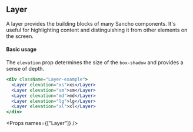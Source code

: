 
<SEO title="Layer" />

<Container>
<Article sidebar={[
  { id: 'Layer', name: 'Layer'},
  { id: 'Basic usage', name: 'Basic usage' }
]}>

# Layer

A layer provides the building blocks of many Sancho components. It's useful for highlighting content and distinguishing it from other elements on the screen.

#### Basic usage

The `elevation` prop determines the size of the `box-shadow` and provides a sense of depth.

```jsx
<div className="Layer-example">
  <Layer elevation="xs">xs</Layer>
  <Layer elevation="sm">sm</Layer>
  <Layer elevation="md">md</Layer>
  <Layer elevation="lg">lg</Layer>
  <Layer elevation="xl">xl</Layer>
</div>
```

<Props names={["Layer"]} />

</Article>
</Container>
